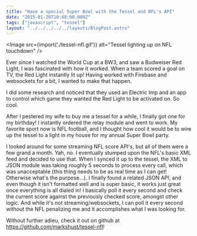 ```yaml
---
title: "Have a special Super Bowl with the Tessel and NFL's API"
date: "2015-01-20T10:48:00.000Z"
tags: ["javascript", "tessel"]
layout: "../../../../../layouts/BlogPost.astro"
---
```



<Image src={import('./tessel-nfl.gif')} alt="Tessel lighting up on NFL touchdown" />

Ever since I watched the World Cup at a BW3, and saw a Budweiser Red Light, I was fascinated with how it worked. When a team scored a goal on TV, the Red Light instantly lit up! Having worked with Firebase and websockets for a bit, I wanted to make that happen.

I did some research and noticed that they used an Electric Imp and an app to control which game they wanted the Red Light to be activated on. So cool.

After I pestered my wife to buy me a tessel for a while, I finally got one for my birthday! I instantly ordered the relay module and went to work. My favorite sport now is NFL football, and I thought how cool it would be to wire up the tessel to a light in my house for my annual Super Bowl party.

I looked around for some streaming NFL score API's, but all of them were a few grand a month. Yah, no. I eventually stumped upon the NFL's basic XML feed and decided to use that. When I synced it up to the tessel, the XML to JSON module was taking roughly 5 seconds to process every call, which was unacceptable (this thing needs to be as real time as I can get! Otherwise what's the purpose...). I finally found a related JSON API, and even though it isn't formatted well and is super basic, it works just great once everything is all dialed in! I basically poll it every second and check the current score against the previously checked score, amongst other logic. And while it's not streaming/websockets, I can poll it every second without the NFL penalizing me and it accomplishes what I was looking for.

Without further adieu, check it out on github at https://github.com/markshust/tessel-nfl!
